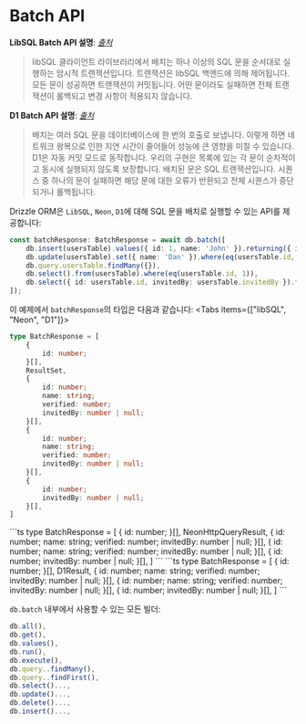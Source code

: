
# Batch API

**LibSQL Batch API 설명**:
_[출처](https://docs.turso.tech/sdk/ts/reference#batch-transactions)_

> libSQL 클라이언트 라이브러리에서 배치는 하나 이상의 SQL 문을 순서대로 실행하는 암시적 트랜잭션입니다. 
트랜잭션은 libSQL 백엔드에 의해 제어됩니다. 모든 문이 성공하면 트랜잭션이 커밋됩니다. 
어떤 문이라도 실패하면 전체 트랜잭션이 롤백되고 변경 사항이 적용되지 않습니다.

**D1 Batch API 설명**:
_[출처](https://developers.cloudflare.com/d1/platform/client-api/#batch-statements)_

> 배치는 여러 SQL 문을 데이터베이스에 한 번의 호출로 보냅니다. 
이렇게 하면 네트워크 왕복으로 인한 지연 시간이 줄어들어 성능에 큰 영향을 미칠 수 있습니다. 
D1은 자동 커밋 모드로 동작합니다. 우리의 구현은 목록에 있는 각 문이 순차적이고 동시에 실행되지 않도록 보장합니다.
배치된 문은 SQL 트랜잭션입니다. 시퀀스 중 하나의 문이 실패하면 해당 문에 대한 오류가 반환되고 전체 시퀀스가 중단되거나 롤백됩니다.

Drizzle ORM은 `LibSQL`, `Neon`, `D1`에 대해 SQL 문을 배치로 실행할 수 있는 API를 제공합니다:
```ts
const batchResponse: BatchResponse = await db.batch([
    db.insert(usersTable).values({ id: 1, name: 'John' }).returning({ id: usersTable.id }),
    db.update(usersTable).set({ name: 'Dan' }).where(eq(usersTable.id, 1)),
    db.query.usersTable.findMany({}),
    db.select().from(usersTable).where(eq(usersTable.id, 1)),
    db.select({ id: usersTable.id, invitedBy: usersTable.invitedBy }).from(usersTable),
]);
```
이 예제에서 `batchResponse`의 타입은 다음과 같습니다:
<Tabs items={["libSQL", "Neon", "D1"]}>
<Tab>
```ts
type BatchResponse = [
    {
        id: number;
    }[],
    ResultSet,
    {
        id: number;
        name: string;
        verified: number;
        invitedBy: number | null;
    }[],
    {
        id: number;
        name: string;
        verified: number;
        invitedBy: number | null;
    }[],
    {
        id: number;
        invitedBy: number | null;
    }[],
]
```
</Tab>
<Tab>
```ts
type BatchResponse = [
    {
        id: number;
    }[],
    NeonHttpQueryResult,
    {
        id: number;
        name: string;
        verified: number;
        invitedBy: number | null;
    }[],
    {
        id: number;
        name: string;
        verified: number;
        invitedBy: number | null;
    }[],
    {
        id: number;
        invitedBy: number | null;
    }[],
]
```
</Tab>
<Tab>
```ts
type BatchResponse = [
    {
        id: number;
    }[],
    D1Result,
    {
        id: number;
        name: string;
        verified: number;
        invitedBy: number | null;
    }[],
    {
        id: number;
        name: string;
        verified: number;
        invitedBy: number | null;
    }[],
    {
        id: number;
        invitedBy: number | null;
    }[],
]
```
</Tab>
</Tabs>

`db.batch` 내부에서 사용할 수 있는 모든 빌더:
```ts
db.all(),
db.get(),
db.values(),
db.run(),
db.execute(),
db.query..findMany(),
db.query..findFirst(),
db.select()...,
db.update()...,
db.delete()...,
db.insert()...,
```


